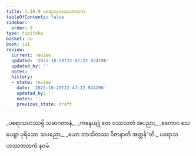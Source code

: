 ```yaml
---
title: 1.10.9 ပရောသဟဿဇာတက
tableOfContents: false
sidebar:
  order: 9
type: tipitaka
basket: su
book: ja1
review:
  current: review
  updated: '2025-10-20T22:47:22.924196'
  updated_by: ''
  notes: ''
  history:
  - state: review
    date: '2025-10-20T22:47:22.924196'
    updated_by: ''
    notes: ''
    previous_state: draft
---
```



<DynamicBreadcrumb />


<ReviewStatus review={frontmatter.review} showDetails={true} />

<HypothesisAnnotation frontmatter={frontmatter} />

<Division number="99" book="ja1" e="ch" v="22" p="23">

<Paragraph number="218" type="verses" book="ja1">
_ပရောသဟဿမ္ပိ သမာဂတာနံ,_  
_ကန္ဒေယျုံ တေ ဝဿသတံ အပညာ;_  
_ဧကောဝ သေယျော ပုရိသော သပညော,_  
_ယော ဘာသိတဿ ဝိဇာနာတိ အတ္ထန်”တိ._  


</Paragraph>
</Division>

<Paragraph number="219" type="center" book="ja1">
ပရောသဟဿဇာတကံ နဝမံ.
</Paragraph>